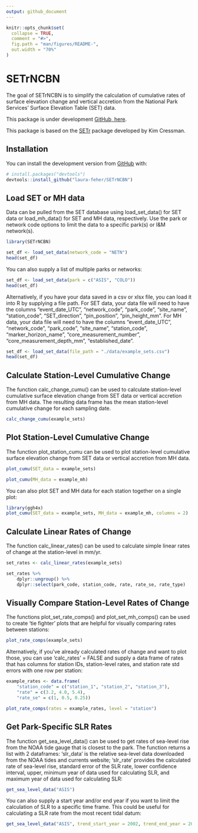 ```yaml
---
output: github_document
---
```


<!-- README.md is generated from README.Rmd. Please edit that file -->

```r
knitr::opts_chunk$set(
  collapse = TRUE,
  comment = "#>",
  fig.path = "man/figures/README-",
  out.width = "70%"
)
```

# SETrNCBN

<!-- badges: start -->

<!-- badges: end -->

The goal of SETrNCBN is to simplify the calculation of cumulative rates of surface elevation change and vertical accretion from the National Park Services' Surface Elevation Table (SET) data.

This package is under development [GitHub, here](https://github.com/laura-feher/NCBN_SETr).

This package is based on the [SETr](https://github.com/swmpkim/SETr) package developed by Kim Cressman.

## Installation

You can install the development version from [GitHub](https://github.com/) with:

``` r
# install.packages("devtools")
devtools::install_github("laura-feher/SETrNCBN")
```

## Load SET or MH data

Data can be pulled from the SET database using load_set_data() for SET data or load_mh_data() for SET and MH data, respectively. Use the park or network code options to limit the data to a specific park(s) or I&M network(s).

```r
library(SETrNCBN)

set_df <- load_set_data(network_code = "NETN")
head(set_df)
```

You can also supply a list of multiple parks or networks:

```r
set_df <- load_set_data(park = c("ASIS", "COLO"))
head(set_df)
```

Alternatively, if you have your data saved in a csv or xlsx file, you can load it into R by supplying a file path. For SET data, your data file will need to have the columns "event_date_UTC", "network_code", "park_code", "site_name", "station_code", "SET_direction", "pin_position", "pin_height_mm". For MH data, your data file will need to have the columns "event_date_UTC", "network_code", "park_code", "site_name", "station_code", "marker_horizon_name", "core_measurement_number", "core_measurement_depth_mm", "established_date".

```r
set_df <- load_set_data(file_path = "./data/example_sets.csv")
head(set_df)
```

## Calculate Station-Level Cumulative Change

The function calc_change_cumu() can be used to calculate station-level cumulative surface elevation change from SET data or vertical accretion from MH data. The resulting data frame has the mean station-level cumulative change for each sampling date.

```r
calc_change_cumu(example_sets)
```

## Plot Station-Level Cumulative Change

The function plot_station_cumu can be used to plot station-level cumulative surface elevation change from SET data or vertical accretion from MH data.

```r
plot_cumu(SET_data = example_sets)
```

```r
plot_cumu(MH_data = example_mh)
```

You can also plot SET and MH data for each station together on a single plot:

```r
library(ggh4x)
plot_cumu(SET_data = example_sets, MH_data = example_mh, columns = 2)
```

## Calculate Linear Rates of Change

The function calc_linear_rates() can be used to calculate simple linear rates of change at the station-level in mm/yr.

```r
set_rates <- calc_linear_rates(example_sets)

set_rates %>%
    dplyr::ungroup() %>%
    dplyr::select(park_code, station_code, rate, rate_se, rate_type)
```

## Visually Compare Station-Level Rates of Change

The functions plot_set_rate_comps() and plot_set_mh_comps() can be used to create 'tie fighter' plots that are helpful for visually comparing rates between stations:

```r
plot_rate_comps(example_sets)
```

Alternatively, if you've already calculated rates of change and want to plot those, you can use 'calc_rates' = FALSE and supply a data frame of rates that has columns for station IDs, station-level rates, and station rate std errors with one row per station:

```r
example_rates <- data.frame(
    "station_code" = c("station_1", "station_2", "station_3"),
    "rate" = c(3.2, 4.0, 5.4),
    "rate_se" = c(1, 0.5, 0.25))

plot_rate_comps(rates = example_rates, level = "station")
```

## Get Park-Specific SLR Rates

The function get_sea_level_data() can be used to get rates of sea-level rise from the NOAA tide gauge that is closest to the park. The function returns a list with 2 dataframes: 'slr_data' is the relative sea-level data downloaded from the NOAA tides and currents website; 'slr_rate' provides the calculated rate of sea-level rise, standard error of the SLR rate, lower confidence interval, upper, minimum year of data used for calculating SLR, and maximum year of data used for calculating SLR:

```r
get_sea_level_data("ASIS")
```

You can also supply a start year and/or end year if you want to limit the calculation of SLR to a specific time frame. This could be useful for calculating a SLR rate from the most recent tidal datum:

```r
get_sea_level_data("ASIS", trend_start_year = 2002, trend_end_year = 2020)
```
